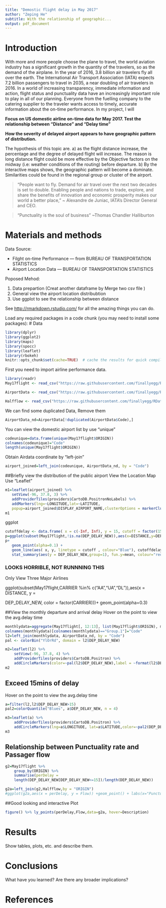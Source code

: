 ```yaml
---
title: "Demostic flight delay in May 2017"
author: "Zeping He"
subtitle: With the relationship of geographic...
output: pdf_document
---
```



# Introduction
With more and more people choose the plane to travel, the world aviation industry has a significant growth in the quantity of the travelers, so as the demand of the airplane. In the year of 2016, 3.8 billion air travelers fly all over the earth. The International Air Transport Association (IATA) expects 7.2 billion passengers to travel in 2035, a near doubling of air travelers in 2016. In a world of increasing transparency, immediate information and action, flight status and punctuality data have an increasingly important role to play in all of our planning. Everyone from the fuelling company to the catering supplier to the traveler wants access to timely, accurate information about the on-time performance. In my project, I will 

**Focus on US domestic airline on-time data for May 2017. Test the relationship between "Distance" and "Delay time"**

**How the severity of delayed airport appears to have geographic pattern of distribution.**

The hypothesis of this topic are. a) as the flight distance increase, the percentage and the degree of delayed flight will increase. The reason is long distance flight could be more effective by the Objective factors on the midway (i.e: weather conditions of the routing) before departure.  b) By the interactive maps shows, the geographic pattern will become a dominate. Similarities could be found in the regional group or cluster of the airport. 

> “People want to fly. Demand for air travel over the next two decades is set to double. Enabling people and nations to trade, explore, and share the benefits of innovation and economic prosperity makes our world a better place,”   ~ Alexandre de Juniac, IATA’s Director General and CEO. 


> “Punctuality is the soul of business” ~Thomas Chandler Halliburton 

# Materials and methods

Data Source:

* Filght on-time Performance --- from BUREAU OF TRANSPORTATION STATISTICS
* Airport Location Data --- BUREAU OF TRANSPORTATION STATISTICS

Poposed Mehod:

1. Data prepartion (Creat another dataframe by Merge two csv file )
2. General view the airport location distribubtion
3. Use ggplot to see the relationship between distance 

See [http://rmarkdown.rstudio.com/](http://rmarkdown.rstudio.com/) for all the amazing things you can do.

Load any required packages in a code chunk (you may need to install some packages):
# Data
```r
library(dplyr)
library(ggplot2)
library(maps)
library(spocc)
library(leaflet)
library(rbokeh)
knitr::opts_chunk$set(cache=TRUE)  # cache the results for quick compiling
```

First you need to import airline performance data.
```r
library(readr)
May17flight <- read_csv("https://raw.githubusercontent.com/finallyegg/RDataScience_Project/master/data/May17flight.csv")

AirportData <- read_csv("https://raw.githubusercontent.com/finallyegg/RDataScience_Project/master/data/AirportData.csv")

Halfflow <- read_csv("https://raw.githubusercontent.com/finallyegg/RDataScience_Project/master/data/Halfflow.csv")

```

We can find some duplicated Data, Remove them
```r
AirportData_nd=AirportData[!duplicated(AirportData$Code),]
```

You can view the domestic airport list by use "unique"
```r
codeunique=data.frame(unique(May17flight$ORIGIN))
colnames(codeunique)="Code"
length(unique(May17flight$ORIGIN))
```

Obtain Airdata coordinate by "left-join"
```r
airport_joined=left_join(codeunique, AirportData_nd, by = "Code")

```
##Briefly view the distribution of the public airport
View the Location Map Use "Leaflet"
```r
m1=leaflet(airport_joined) %>% 
   setView(-96, 37.8, 3) %>% 
   addProviderTiles(providers$CartoDB.PositronNoLabels) %>%  
   addMarkers(lng=~LONGITUDE,lat=~LATITUDE,
   popup=airport_joined$DISPLAY_AIRPORT_NAME,clusterOptions = markerClusterOptions())
m1
```

ggplot
```r
cutoffdelay <- data.frame( x = c(-Inf, Inf), y = 15, cutoff = factor(15) )
p=ggplot(subset(May17flight,!is.na(DEP_DELAY_NEW)),aes(x=DISTANCE,y=DEP_DELAY_NEW))
p+
   geom_point(alpha=0.1) +
   geom_line(aes( x, y, linetype = cutoff , colour="Blue"), cutoffdelay)+
   stat_summary(aes(y = DEP_DELAY_NEW,group=1), fun.y=mean, colour="red", geom="line",group=1)

```

### LOOKS HORRIBLE, NOT RUNNNING THIS

Only View Three Major Airlines

ggplot(subset(May17flight,CARRIER %in% c("AA","UA","DL")),aes(x = DISTANCE, y = 

DEP_DELAY_NEW, color = factor(CARRIER)))+ geom_point(alpha=0.3)


##View the monthly departure and arrival delay 
Hover on the point to view the avg.delay time

```r
monthlydata=aggregate(May17flight[, 12:13], list(May17flight$ORIGIN), mean,na.rm=T)
colnames(monthlydata)[colnames(monthlydata)=="Group.1"]="Code"
l2=left_join(monthlydata, AirportData_nd, by = "Code")
pal <- colorBin("YlOrRd", domain = l2$DEP_DELAY_NEW)

```


```r
m2=leaflet(l2) %>% 
    setView(-96, 37.8, 4) %>% 
    addProviderTiles(providers$CartoDB.Positron) %>%
    addCircleMarkers(color=~pal(l2$DEP_DELAY_NEW),label = ~format(l2$DEP_DELAY_NEW))
m2
```

## Exceed 15mins of delay
Hover on the point to view the avg.delay time

```r
a=filter(l2,l2$DEP_DELAY_NEW>15) 
pal2=colorQuantile("Blues", a$DEP_DELAY_NEW, n = 4)
```



```r
m3=leaflet(a) %>% 
    addProviderTiles(providers$CartoDB.Positron) %>% 
    addCircleMarkers(lng=a$LONGITUDE, lat=a$LATITUDE,color=~pal2(DEP_DELAY_NEW),label=~format(a$DEP_DELAY_NEW))
m3
```

## Relationship between Punctuality rate and Passager flow
```r
g2=May17flight %>%
    group_by(ORIGIN) %>%
    summarise(perDelay =   
    length(DEP_DELAY_NEW[DEP_DELAY_NEW<=15])/length(DEP_DELAY_NEW))

g2a=left_join(g2,Halfflow,by = "ORIGIN")
#ggplot(g2a,aes(x = perDelay, y = Flow)) +geom_point() + labs(x="Punctuality rate",y="Passager flow")
```

##Good looking and interactive Plot 
```r
figure() %>% ly_points(perDelay,Flow,data=g2a, hover=Description)
```

# Results

Show tables, plots, etc. and describe them.

# Conclusions

What have you learned?  Are there any broader implications?

# References

